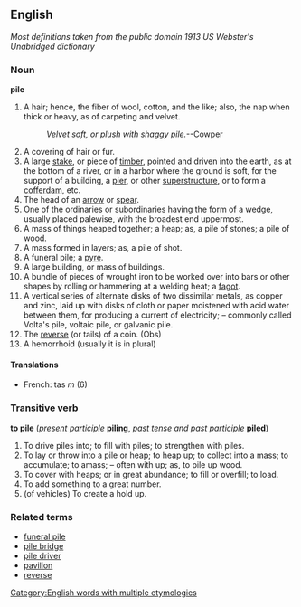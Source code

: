 ==English==

''Most definitions taken from the public domain 1913 US Webster's Unabridged dictionary''

===Noun===
'''pile'''

#A hair; hence, the fiber of wool, cotton, and the like; also, the nap when thick or heavy, as of carpeting and velvet.
#:''Velvet soft, or plush with shaggy pile.''--Cowper
#A covering of hair or fur.
#A large [[stake]], or piece of [[timber]], pointed and driven into the earth, as at the bottom of a river, or in a harbor where the ground is soft, for the support of a building, a [[pier]], or other [[superstructure]], or to form a [[cofferdam]], etc.
#The head of an [[arrow]] or [[spear]].
#One of the ordinaries or subordinaries having the form of a wedge, usually placed palewise, with the broadest end uppermost.
#A mass of things heaped together; a heap; as, a pile of stones; a pile of wood.
#A mass formed in layers; as, a pile of shot.
#A funeral pile; a [[pyre]].
#A large building, or mass of buildings.
#A bundle of pieces of wrought iron to be worked over into bars or other shapes by rolling or hammering at a welding heat; a [[fagot]].
#A vertical series of alternate disks of two dissimilar metals, as copper and zinc, laid up with disks of cloth or paper moistened with acid water between them, for producing a current of electricity; – commonly called Volta's pile, voltaic pile, or galvanic pile.
#The [[reverse]] (or tails) of a coin. (Obs)
#A hemorrhoid (usually it is in plural) 

====Translations====
*French: tas ''m'' (6)
===Transitive verb===
'''to pile''' (''[[present participle]]'' '''piling''', ''[[past tense]] and [[past participle]]'' '''piled''')
#To drive piles into; to fill with piles; to strengthen with piles.
#To lay or throw into a pile or heap; to heap up; to collect into a mass; to accumulate; to amass; – often with up; as, to pile up wood.
#To cover with heaps; or in great abundance; to fill or overfill; to load.
#To add something to a great number.
#(of vehicles) To create a hold up.

===Related terms===
*[[funeral pile]]
*[[pile bridge]]
*[[pile driver]]
*[[pavilion]]
*[[reverse]]

[[Category:English words with multiple etymologies]]